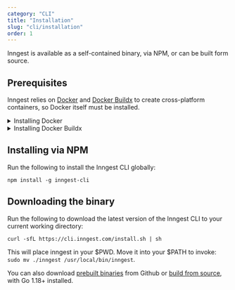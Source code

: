 ```yaml
---
category: "CLI"
title: "Installation"
slug: "cli/installation"
order: 1
---
```


Inngest is available as a self-contained binary, via NPM, or can be built form source.

## Prerequisites

Inngest relies on [Docker](https://www.docker.com/) and [Docker Buildx](https://docs.docker.com/build/buildx/) to create cross-platform containers, so Docker itself must be installed.

<details>
<summary>Installing Docker</summary>

Check if you have Docker installed by running `docker version`.

If you don't, we'd recommend installing [Docker Desktop](https://docs.docker.com/desktop/). It's available for [Mac](https://docs.docker.com/desktop/install/mac-install/), [Mac on Apple silicon](https://docs.docker.com/desktop/mac/apple-silicon/), [Linux](https://docs.docker.com/desktop/install/linux-install/), or [Windows](https://docs.docker.com/desktop/install/windows-install/), and will automatically install the Docker Buildx plugin.

<br/>
</details>

<details>
<summary>Installing Docker Buildx</summary>

Check if you have Docker Buildx installed by running `docker buildx version`.

Installing and using [Docker Desktop](https://docs.docker.com/desktop/) in the above step will automatically install the Docker Buildx plugin. Alternatively, you can install Docker Buildx manually using the [Install Docker Buildx](https://docs.docker.com/build/buildx/install/) docs. Summarized, for Mac and Linux you can:

1. Navigate to the [latest `docker/buildx` release](https://github.com/docker/buildx/releases/latest)
2. Copy the link of the binary appropriate for your architecture
3. Run the command below, optionally replacing the URL to the binary if it's different

```sh
mkdir -p ~/.docker/cli-plugins \
  && curl -o ~/.docker/cli-plugins/docker-buildx -L https://github.com/docker/buildx/releases/download/v0.9.1/buildx-v0.9.1.linux-amd64 \
  && chmod +x ~/.docker/cli-plugins/docker-buildx
```

<br/>
</details>

<h2 className="pt-4">Installing via NPM</h2>

Run the following to install the Inngest CLI globally:

```
npm install -g inngest-cli
```

<h2 className="pt-8">Downloading the binary</h2>

Run the following to download the latest version of the Inngest CLI to your current working directory:

```
curl -sfL https://cli.inngest.com/install.sh | sh
```

This will place inngest in your $PWD.  Move it into your $PATH to invoke: `sudo mv ./inngest /usr/local/bin/inngest`.

You can also download [prebuilt binaries](https://github.com/inngest/inngest/releases) from Github or [build from source](https://github.com/inngest/inngest), with Go 1.18+ installed.

